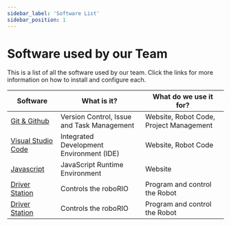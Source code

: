 ```yaml
---
sidebar_label: 'Software List'
sidebar_position: 1
---
```


# Software used by our Team

This is a list of all the software used by our team. Click the links for more information on how to install and configure each.

| Software           | What is it?                         | What do we use it for?                  |
|--------------------|-------------------------------------|-----------------------------------------|
| [Git & Github](/software/git.mdx) | Version Control, Issue and Task Management | Website, Robot Code, Project Management |
| [Visual Studio Code](/software/vscode.mdx) | Integrated Development Environment (IDE) | Website, Robot Code                |
| [Javascript](/software/javascript.mdx)  | JavaScript Runtime Environment      | Website                                 |
| [Driver Station](/software/robot.mdx)     | Controls the roboRIO                | Program and control the Robot
| [Driver Station](/software/robot.mdx)     | Controls the roboRIO                | Program and control the Robot







